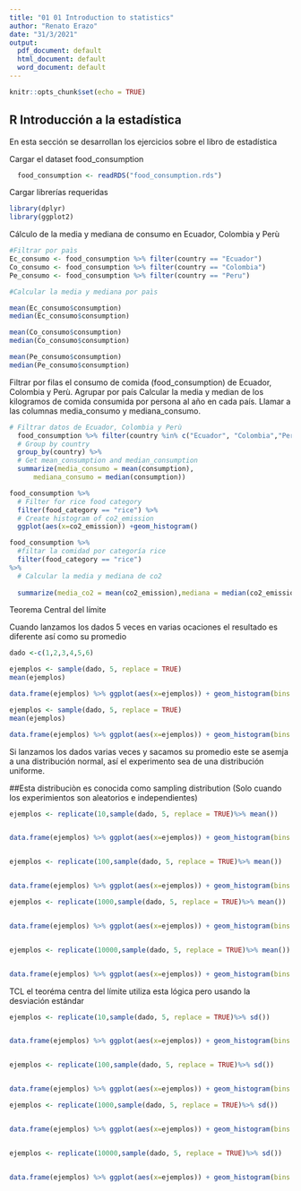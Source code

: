 ```yaml
---
title: "01 01 Introduction to statistics"
author: "Renato Erazo"
date: "31/3/2021"
output:
  pdf_document: default
  html_document: default
  word_document: default
---
```


```r
knitr::opts_chunk$set(echo = TRUE)
```

## R Introducción a la estadística

En esta sección se desarrollan los ejercicios sobre el libro de estadística


Cargar el dataset food_consumption
```r
  food_consumption <- readRDS("food_consumption.rds")
```

Cargar librerías requeridas

```r
library(dplyr)
library(ggplot2)
```


Cálculo de la media y mediana de consumo en Ecuador, Colombia y Perù

```r
#Filtrar por paìs
Ec_consumo <- food_consumption %>% filter(country == "Ecuador")
Co_consumo <- food_consumption %>% filter(country == "Colombia")
Pe_consumo <- food_consumption %>% filter(country == "Peru")

#Calcular la media y mediana por paìs

mean(Ec_consumo$consumption)
median(Ec_consumo$consumption)

mean(Co_consumo$consumption)
median(Co_consumo$consumption)

mean(Pe_consumo$consumption)
median(Pe_consumo$consumption)


```

Filtrar  por filas el consumo de comida (food_consumption) de Ecuador, Colombia y Perù.
Agrupar por país
Calcular la media y median de los kilogramos de comida consumida por persona al año en cada país. Llamar a las columnas media_consumo y mediana_consumo.

```r
# Filtrar datos de Ecuador, Colombia y Perù
  food_consumption %>% filter(country %in% c("Ecuador", "Colombia","Peru")) %>%
  # Group by country
  group_by(country) %>%
  # Get mean_consumption and median_consumption
  summarize(media_consumo = mean(consumption),
      mediana_consumo = median(consumption))

```



```r
food_consumption %>%
  # Filter for rice food category
  filter(food_category == "rice") %>%
  # Create histogram of co2_emission
  ggplot(aes(x=co2_emission)) +geom_histogram()

food_consumption %>% 
  #filtar la comidad por categoría rice
  filter(food_category == "rice")
%>%
  # Calcular la media y mediana de co2
  
  summarize(media_co2 = mean(co2_emission),mediana = median(co2_emission))
```
Teorema  Central del límite

Cuando lanzamos los dados 5 veces en varias ocaciones el resultado es diferente así como su promedio

```r
dado <-c(1,2,3,4,5,6)

ejemplos <- sample(dado, 5, replace = TRUE)
mean(ejemplos)

data.frame(ejemplos) %>% ggplot(aes(x=ejemplos)) + geom_histogram(bins = 6)

ejemplos <- sample(dado, 5, replace = TRUE)
mean(ejemplos)

data.frame(ejemplos) %>% ggplot(aes(x=ejemplos)) + geom_histogram(bins = 6)
```

Si lanzamos los dados varias veces y sacamos su promedio este se asemja a una distribución normal, así el experimento sea de una distribución uniforme. 

##Esta distribuciòn es conocida como sampling distribution (Solo cuando los experimientos son aleatorios e independientes)


```r

ejemplos <- replicate(10,sample(dado, 5, replace = TRUE)%>% mean())


data.frame(ejemplos) %>% ggplot(aes(x=ejemplos)) + geom_histogram(bins = 6)


ejemplos <- replicate(100,sample(dado, 5, replace = TRUE)%>% mean())


data.frame(ejemplos) %>% ggplot(aes(x=ejemplos)) + geom_histogram(bins = 6)

ejemplos <- replicate(1000,sample(dado, 5, replace = TRUE)%>% mean())


data.frame(ejemplos) %>% ggplot(aes(x=ejemplos)) + geom_histogram(bins = 6)


ejemplos <- replicate(10000,sample(dado, 5, replace = TRUE)%>% mean())


data.frame(ejemplos) %>% ggplot(aes(x=ejemplos)) + geom_histogram(bins = 6)


```


TCL el teoréma centra del límite utiliza esta lógica pero usando la desviación estándar

```r
ejemplos <- replicate(10,sample(dado, 5, replace = TRUE)%>% sd())


data.frame(ejemplos) %>% ggplot(aes(x=ejemplos)) + geom_histogram(bins = 6)


ejemplos <- replicate(100,sample(dado, 5, replace = TRUE)%>% sd())


data.frame(ejemplos) %>% ggplot(aes(x=ejemplos)) + geom_histogram(bins = 6)

ejemplos <- replicate(1000,sample(dado, 5, replace = TRUE)%>% sd())


data.frame(ejemplos) %>% ggplot(aes(x=ejemplos)) + geom_histogram(bins = 6)


ejemplos <- replicate(10000,sample(dado, 5, replace = TRUE)%>% sd())


data.frame(ejemplos) %>% ggplot(aes(x=ejemplos)) + geom_histogram(bins = 6)
```


